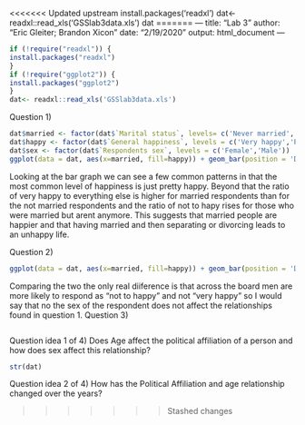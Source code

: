 <<<<<<< Updated upstream
install.packages('readxl')
dat<-readxl::read_xls('GSSlab3data.xls')
dat
=======
---
title: "Lab 3"
author: "Eric Gleiter; Brandon Xicon"
date: "2/19/2020"
output: html_document
---

```r
if (!require("readxl")) {
install.packages("readxl")
}
if (!require("ggplot2")) {
install.packages("ggplot2")
}
dat<- readxl::read_xls('GSSlab3data.xls')

```

Question 1)
```r


dat$married <- factor(dat$`Marital status`, levels= c('Never married', 'Married','Widowed','Divorced','Separated','No answer'))
dat$happy <- factor(dat$`General happiness`, levels = c('Very happy','Pretty happy','Not too happy','No answer','Not applicable','Don\'t know'))
dat$sex <- factor(dat$`Respondents sex`, levels = c('Female','Male'))
ggplot(data = dat, aes(x=married, fill=happy)) + geom_bar(position = 'Dodge') +xlab("Marital Status") + ylab("Number of respondents") + labs(title="Number of Responents by Happiness level")
```
Looking at the bar graph we can see a few common patterns in that the most common level of happiness is just pretty happy. Beyond that the ratio of very happy to everything else is higher for married respondents than for the not married respondents and the ratio of not to hapy rises for those who were married but arent anymore. This suggests that married people are happier and that having married and then separating or divorcing leads to an unhappy life.


Question 2)
```r
ggplot(data = dat, aes(x=married, fill=happy)) + geom_bar(position = 'Dodge') + theme(axis.text.x=element_text(angle=90,hjust=1,vjust=0.5)) + facet_wrap(vars(sex)) +xlab("Marital Status") + ylab("Number of respondents") + labs(title="Number of Responents by Happiness level, faceted by sex")
```
Comparing the two the only real diiference is that across the board men are more likely to respond as "not to happy" and not "very happy" so I would say that no the sex of the respondent does not affect the relationships found in question 1.
Question 3)
```r

```

Question idea 1 of 4)
Does Age affect the political affiliation of a person and how does sex affect this relationship?
```r
str(dat)
```
Question idea 2 of 4)
How has the Political Affiliation and age relationship changed over the years?


>>>>>>> Stashed changes
